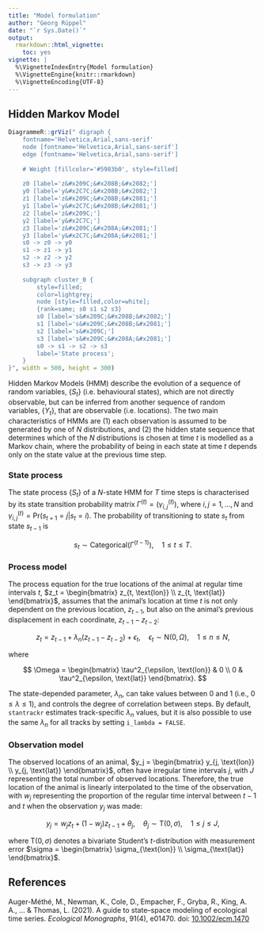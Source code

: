 ```yaml
---
title: "Model formulation"
author: "Georg Rüppel"
date: "`r Sys.Date()`"
output:
  rmarkdown::html_vignette:
    toc: yes
vignette: |
  %\VignetteIndexEntry{Model formulation}
  %\VignetteEngine{knitr::rmarkdown}
  %\VignetteEncoding{UTF-8}
---
```


## Hidden Markov Model

```r
DiagrammeR::grViz(" digraph {
	fontname='Helvetica,Arial,sans-serif'
	node [fontname='Helvetica,Arial,sans-serif']
	edge [fontname='Helvetica,Arial,sans-serif']
    
    # Weight [fillcolor='#5983b0', style=filled]
    
    z0 [label='z&#x209C;&#x208B;&#x2082;']
    y0 [label='y&#x2C7C;&#x208B;&#x2082;']
    z1 [label='z&#x209C;&#x208B;&#x2081;']
    y1 [label='y&#x2C7C;&#x208B;&#x2081;']
    z2 [label='z&#x209C;']
    y2 [label='y&#x2C7C;']
    z3 [label='z&#x209C;&#x208A;&#x2081;']
    y3 [label='y&#x2C7C;&#x208A;&#x2081;']
    s0 -> z0 -> y0
    s1 -> z1 -> y1
    s2 -> z2 -> y2
    s3 -> z3 -> y3
    
    subgraph cluster_0 {
		style=filled;
		color=lightgrey;
		node [style=filled,color=white];
        {rank=same; s0 s1 s2 s3}
		s0 [label='s&#x209C;&#x208B;&#x2082;']
        s1 [label='s&#x209C;&#x208B;&#x2081;']
        s2 [label='s&#x209C;']
        s3 [label='s&#x209C;&#x208A;&#x2081;']
        s0 -> s1 -> s2 -> s3
		label='State process';
	}
}", width = 500, height = 300)
```

Hidden Markov Models (HMM) describe the evolution of a sequence of random variables, $\{S_t\}$ (i.e. behavioural states), which are not directly observable, but can be inferred from another sequence of random variables, $\{Y_t\}$, that are observable (i.e. locations).
The two main characteristics of HMMs are (1) each observation is assumed to be generated by one of $N$ distributions, and (2) the hidden state sequence that determines which of the $N$ distributions is chosen at time $t$ is modelled as a Markov chain, where the probability of being in each state at time $t$ depends only on the state value at the previous time step.

### State process

The state process $\{S_t\}$ of a $N$-state HMM for $T$ time steps is characterised by its state transition probability matrix $\Gamma^{(t)} = (\gamma^{(t)}_{i,j})$, where $i,j = 1, \dots, N$ and $\gamma^{(t)}_{i,j} = \text{Pr}(s_{t+1} = j|s_t = i)$.
The probability of transitioning to state $s_t$ from state $s_{t-1}$ is

$$
s_t \sim \text{Categorical}(\Gamma^{(t-1)}),
    \quad 1 \leq t \leq T.
$$

### Process model

The process equation for the true locations of the animal at regular time intervals $t$, $z_t = \begin{bmatrix} z_{t, \text{lon}} \\ z_{t, \text{lat}} \end{bmatrix}$, assumes that the animal's location at time $t$ is not only dependent on the previous location, $z_{t-1}$, but also on the animal's previous displacement in each coordinate, $z_{t-1} - z_{t-2}$:

$$
z_t = z_{t-1} + \lambda_n (z_{t-1} - z_{t-2}) + \epsilon_t, 
    \quad \epsilon_t \sim \text{N}(0, \Omega),
    \quad 1 \leq n \leq N,
$$

where

$$
\Omega = 
    \begin{bmatrix} 
        \tau^2_{\epsilon, \text{lon}} & 0 \\ 
        0 & \tau^2_{\epsilon, \text{lat}} 
    \end{bmatrix}.
$$

The state-depended parameter, $\lambda_n$, can take values between 0 and 1 (i.e., $0 \leq \lambda \leq 1$), and controls the degree of correlation between steps.
By default, `stantrackr` estimates track-specific $\lambda_n$ values, but it is also possible to use the same $\lambda_n$ for all tracks by setting `i_lambda = FALSE`.


### Observation model

The observed locations of an animal, $y_j = \begin{bmatrix} y_{j, \text{lon}} \\ y_{j, \text{lat}} \end{bmatrix}$, often have irregular time intervals $j$, with $J$ representing the total number of observed locations.
Therefore, the true location of the animal is linearly interpolated to the time of the observation, with $w_j$ representing the proportion of the regular time interval between $t-1$ and $t$ when the observation $y_j$ was made:

$$
y_j = w_j z_t + (1 - w_j) z_{t-1} + \theta_j, 
    \quad \theta_j \sim \text{T}(0, \sigma), 
    \quad 1 \leq j \leq J,
$$

where $\text{T}(0, \sigma)$ denotes a bivariate Student's $t$-distribution with measurement error $\sigma = \begin{bmatrix} \sigma_{\text{lon}} \\ \sigma_{\text{lat}} \end{bmatrix}$.

## References

Auger-Méthé, M., Newman, K., Cole, D., Empacher, F., Gryba, R., King, A. A., ... & Thomas, L. (2021). A guide to state–space modeling of ecological time series. *Ecological Monographs*, 91(4), e01470. doi: [10.1002/ecm.1470](https://doi.org/10.1002/ecm.1470)